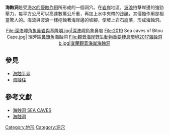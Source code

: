 {{expand|time=2014-02-08T15:54:40+00:00}}
{{no footnotes|time=2014-02-08T15:54:40+00:00}}
'''海蝕洞'''是受[[海蝕|海水的侵蝕作用]]所形成的一個洞穴。在[[岩岸|岩岸]]地區，[[波浪|波浪]]拍擊岸邊的強勁壓力，每平方公尺可以高達數萬公斤重，再加上水中夾帶的[[沙|沙]][[砾石|礫]]，其侵蝕作用是相當驚人的。海流與波浪一樣挖蝕著海岸邊的坡腳，使坡上岩石崩落，形成海蝕洞。

<center>
<gallery>
File:深澳岬角象鼻岩與基隆嶼.jpg|[[深澳岬角|深澳岬角]]象鼻岩
File:2019 Sea caves of Bitou Cape.jpg| 瑞芳區[[鼻頭角|鼻頭角]]海蝕洞
File:觀音海岸野生動物重要棲息環境2017海蝕洞b.jpg|宜蘭觀音海岸海蝕洞
</gallery>
</center>

== 參見 ==
*[[海蝕平臺|海蝕平臺]]
*[[海蝕柱|海蝕柱]]

== 參考文獻 ==
*[http://ihouse.hkedcity.net/~hm1203/hydrosphere/sea-cave.htm 海蝕洞 SEA CAVES] {{Wayback|url=http://ihouse.hkedcity.net/~hm1203/hydrosphere/sea-cave.htm |date=20200620050604 }}
*[https://web.archive.org/web/20140222044356/http://www.nhrm.gov.tw/NHRM/Code/gi_ecology_map_1.aspx?id=098e1d5e-302c-4723-bdc6-4c1e4a02a9c1 海蝕洞]
{{地理學小作品}}
{{沿海地区地理}}

[[Category:地形|Category:地形]]
[[Category:洞穴|Category:洞穴]]